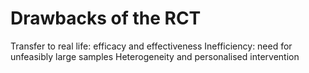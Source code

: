 # Drawbacks of the RCT

Transfer to real life: efficacy and effectiveness
Inefficiency: need for unfeasibly large samples
Heterogeneity and personalised intervention